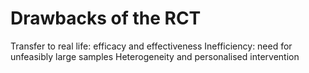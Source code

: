 # Drawbacks of the RCT

Transfer to real life: efficacy and effectiveness
Inefficiency: need for unfeasibly large samples
Heterogeneity and personalised intervention